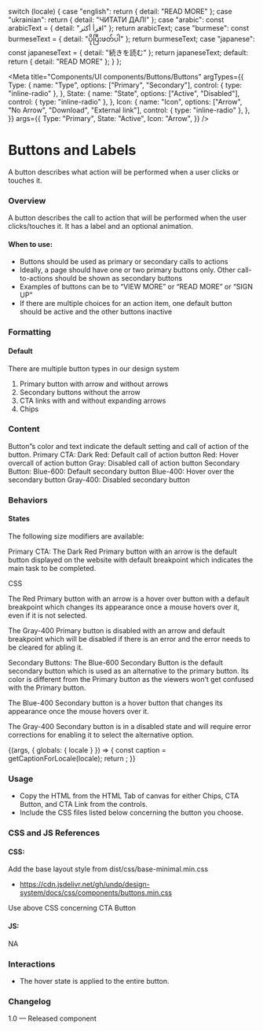 
  switch (locale) {
    case "english":
      return { detail: "READ MORE" };
    case "ukrainian":
      return { detail: "ЧИТАТИ ДАЛІ" };
    case "arabic":
      const arabicText = { detail: "اقرأ أكثر" };
      return arabicText;
    case "burmese":
      const burmeseText = { detail: "ပိုပြီးဖတ်ပါ" };
      return burmeseText;
    case "japanese":
      const japaneseText = { detail: "続きを読む" };
      return japaneseText;
    default:
      return { detail: "READ MORE" };
  }
};

<Meta
  title="Components/UI components/Buttons/Buttons"
  argTypes={{
    Type: {
      name: "Type",
      options: ["Primary", "Secondary"],
      control: { type: "inline-radio" },
    },
    State: {
      name: "State",
      options: ["Active", "Disabled"],
      control: { type: "inline-radio" },
    },
    Icon: {
      name: "Icon",
      options: ["Arrow", "No Arrow", "Download", "External link"],
      control: { type: "inline-radio" },
    },
  }}
  args={{
    Type: "Primary",
    State: "Active",
    Icon: "Arrow",
  }}
/>

# Buttons and Labels

A button describes what action will be performed when a user clicks or touches it.

### Overview

A button describes the call to action that will be performed when the user clicks/touches it. It has a label and an optional animation.

#### When to use:

- Buttons should be used as primary or secondary calls to actions
- Ideally, a page should have one or two primary buttons only. Other call-to-actions should be shown as secondary buttons
- Examples of buttons can be to “VIEW MORE” or “READ MORE” or “SIGN UP”
- If there are multiple choices for an action item, one default button should be active and the other buttons inactive

### Formatting

#### Default

There are multiple button types in our design system

1. Primary button with arrow and without arrows
2. Secondary buttons without the arrow
3. CTA links with and without expanding arrows
4. Chips

### Content

Button”s color and text indicate the default setting and call of action of the button.
Primary CTA: Dark Red: Default call of action button
Red: Hover overcall of action button
Gray: Disabled call of action button
Secondary Button: Blue-600: Default secondary button
Blue-400: Hover over the secondary button
Gray-400: Disabled secondary button

### Behaviors

#### States

The following size modifiers are available:

Primary CTA:
The Dark Red Primary button with an arrow is the default button displayed on the website with default breakpoint which indicates the main task to be completed.

CSS

The Red Primary button with an arrow is a hover over button with a default breakpoint which changes its appearance once a mouse hovers over it, even if it is not selected.

The Gray-400 Primary button is disabled with an arrow and default breakpoint which will be disabled if there is an error and the error needs to be cleared for abling it.

Secondary Buttons:
The Blue-600 Secondary Button is the default secondary button which is used as an alternative to the primary button. Its color is different from the Primary button as the viewers won’t get confused with the Primary button.

The Blue-400 Secondary button is a hover button that changes its appearance once the mouse hovers over it.

The Gray-400 Secondary button is in a disabled state and will require error corrections for enabling it to select the alternative option.

<Canvas>
  <Story name="Buttons">
    {(args, { globals: { locale } }) => {
      const caption = getCaptionForLocale(locale);
      return <CtaButton label={caption.detail} {...args}></CtaButton>;
    }}
  </Story>
</Canvas>

### Usage

- Copy the HTML from the HTML Tab of canvas for either Chips, CTA Button, and CTA Link from the controls.
- Include the CSS files listed below concerning the button you choose.

### CSS and JS References

#### CSS:

Add the base layout style from dist/css/base-minimal.min.css

- https://cdn.jsdelivr.net/gh/undp/design-system/docs/css/components/buttons.min.css

Use above CSS concerning CTA Button

#### JS:

NA

### Interactions

- The hover state is applied to the entire button.

### Changelog

1.0 — Released component
